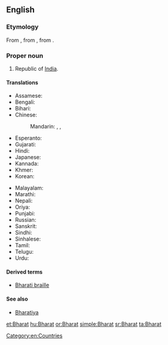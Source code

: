 ==English==

===Etymology===
From {{etyl|sa|en}} {{term|sc=Deva|भारतम्|tr=bhāratam||the land of emperor Bharata|lang=sa}} , from {{etyl|sa|en}} {{term|sc=Deva|भारत|tr=bhārata||descended from emperor [[Bharata]]|lang=sa}}, from {{term|sc=Deva|भरत|tr=bharatá||to be maintained|lang=sa}}.

===Proper noun===
{{en-proper noun}}

# Republic of [[India]].

====Translations====
{{trans-top|an alternative name of India}}
* Assamese: {{t-|as|ভাৰত|tr=bhārat|sc=Beng}}
* Bengali: {{t-|bn|ভারত|tr=bharôt|sc=Beng}}
* Bihari: {{t-|bh|भारत|tr=bhārat|sc=Deva}}
* Chinese:
*: Mandarin: {{qualifier|rare}} {{t|cmn|婆羅多|sc=Hani}}, {{t|cmn|婆罗多|tr=Póluóduō|sc=Hani}}, {{t|cmn|巴拉特|tr=Bālātè|sc=Hani}}
* Esperanto: {{t-|eo|Barato}}
* Gujarati: {{t+|gu|ભારત|tr=bhārat|sc=Gujr}}
* Hindi: {{t+|hi|भारत|m|tr=bhārat}}
* Japanese: {{t-|ja|バーラタ|tr=Bārata}} {{qualifier|rare}}
* Kannada: {{t+|kn|ಭಾರತ|tr=bhārat|sc=Knda}}
* Khmer: {{t-|km|ភារតៈ|tr=pʰierata’|sc=Khmr}}
* Korean: {{t-|ko|바라트|tr=Barateu|sc=Kore}} {{qualifier|rare}}
{{trans-mid}}
* Malayalam: {{t+|ml|ഭാരതം|tr=bhāratam|sc=Mlym}}
* Marathi: {{t-|mr|भारत|tr=bhārat|sc=Deva}}
* Nepali: {{t+|ne|भारत|tr=bhārat|sc=Deva}}
* Oriya: {{t+|or|ଭାରତ|tr=bhārat|sc=Orya}}
* Punjabi: {{t-|pa|ਭਾਰਤ|tr=bhārat|sc=Guru}}
* Russian: {{t-|ru|Бхарат|m|tr=Bxárat|sc=Cyrl}} {{qualifier|rare}}
* Sanskrit: {{t-|sa|भारतम्|tr=bhāratam|sc=Deva}}
* Sindhi: {{t-|sd|ڀارت|tr=bharatu|sc=sd-Arab}}
* Sinhalese: {{t-|si|භාරත්|tr=bhārat|sc=Sinh}}
* Tamil: {{t-|ta|பாரத்|tr=pārat|sc=Taml}}
* Telugu: {{t+|te|భారత|tr=bhārat|sc=Telu}}
* Urdu: {{t+|ur|بھارت|m|tr=bhārat}}
{{trans-bottom}}

{{trans-see|India}}

====Derived terms====
* [[Bharati braille]]

====See also====
*[[Bharatiya]]

[[Category:en:Countries]]

[[et:Bharat]]
[[hu:Bharat]]
[[or:Bharat]]
[[simple:Bharat]]
[[sr:Bharat]]
[[ta:Bharat]]